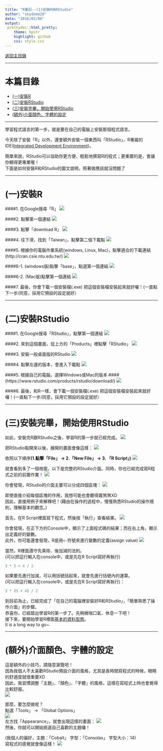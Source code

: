 ```yaml
---
title: "R筆記--(1)安裝R與RStudio"
author: "skydome20"
date: "2016/03/08"
output: 
 prettydoc::html_pretty:
    theme: hpstr
    highlight: github
    css: style.css
---
```


<a href="https://rpubs.com/skydome20/Table" target="_blank">返回主目錄</a>   

------


# 本篇目錄

* [(一)安裝R](#P1)
* [(二)安裝RStudio](#P2)
* [(三)安裝完畢，開始使用RStudio](#P3)
* [(額外)介面顏色、字體的設定](#P4) 



------   
   
學習程式語言的第一步，就是要在自己的電腦上安裝那個程式語言。   

今天除了安裝「R」以外，還會額外安裝一個東西叫「RStudio」，R專屬的IDE(<a href="https://zh.wikipedia.org/wiki/%E9%9B%86%E6%88%90%E5%BC%80%E5%8F%91%E7%8E%AF%E5%A2%83" target="_blank">Integrated Development Environment</a>)。   

簡單來說，RStudio可以協助你更方便、輕鬆地撰寫R的程式；更重要的是，會讓你顯得更專業喔！   
下面是如何安裝R和RStudio的圖文說明，照著做應該就沒問題了


------


# (一)安裝R{#P1}   

####1. 在Google搜尋「R」
<img src="1.png" />   

####2. 點擊第一個連結
<img src="2.png" />   

####3. 點擊「download R」
<img src="3.png" />   

####4. 往下滑，找到「Taiwan」，點擊第二個下載點
<img src="4.png" />   

####5. 根據你的電腦作業系統(windows, Linux, Mac)，點擊適合的下載連結(http://cran.csie.ntu.edu.tw/)
<img src="5.png" />   

####6-1. (windows版)點擊「base」，點選第一個連結
<img src="6-1.png" />   

####6-2. (Mac版)點擊第一個連結
<img src="6-2.png" />   

####7. 最後，你會下載一個安裝檔(.exe)
把這個安裝檔安裝起來就好囉！(一直點下一步/同意，採用它預設的設定就好）

------

# (二)安裝RStudio{#P2}   


####1. 在Google搜尋「RStudio」，點擊第一個連結
<img src="7.png" />    

####2. 來到這個畫面，從上方的「Products」裡點擊「RStudio」
<img src="8.png" />   

####3. 安裝一般桌面版的RStudio
<img src="9.png" />   

####4. 點擊左邊的版本，會進入下載點
<img src="10.png" />    

####5. 根據自己的電腦，選擇Windows或Mac的版本
####(https://www.rstudio.com/products/rstudio/download/)
<img src="11.png" />   

####6. 最後，和R一樣，會下載一個安裝檔(.exe)
把這個安裝檔安裝起來就好囉！(一直點下一步/同意，採用它預設的設定就好）

------

# (三)安裝完畢，開始使用RStudio{#P3}   

如此，安裝完R跟RStudio之後，學習R的第一步就已經完成。
<img src="12.png" />   

把RStudio點開來以後，展開的畫面會像這樣：
<img src="13.png" />   

依照以下順序**(1.點擊「File」 -> 2.「New File」 -> 3. 「R Script」)**
<img src="14.png" />   

就會看到多了一個視窗。以下是完整的RStudio介面。同時，你也已經完成寫R程式之前的前置作業！
<img src="15.png" />   

你會發現，RStudio的介面主要可以分成四個區塊：
<img src="16.png" />   

即使直接介紹每個區塊的作用，我想可能也會聽得霧煞煞XD   
因此，直接用例子來解釋吧！(藉由在操作的過程中，慢慢熟悉RStudio的操作規則，理解基本的觀念。)   
   
   
首先，在R Script裡面寫下程式，然後按「執行」查看結果。
<img src="17.png" />   



你會發現，在正下方的Console中，顯示了上面程式碼的結果；而在右上角，顯示出定義好的變數。    
此外，你可能還會發現，R是用```<-```符號來進行變數的定義(assign value)
<img src="18.png" />   

當然，R裡面遵守先乘除、後加減的法則。   
(可以把這行輸入在console中，或是先在R Script寫好再執行)
```r
3 * 5 + 4 / 2
```

如果要先進行加減，可以用括號括起來，就會先進行括號內的運算。   
(可以把這行輸入在console中，或是先在R Script寫好再執行)：
```r
3 * (5 + 4) / 2
```

到目前為止，已經完成了「在自己的電腦裡安裝好R和RStudio」，「簡單熟悉了操作介面」的步驟。   
恭喜你，已經踏出學習R的第一步了。先稍微喘口氣、休息一下吧！      
接下來，要開始學習R裡面<a href="http://rpubs.com/skydome20/R-Note2-dataType" target="_blank">基本的資料型態</a>。   
It is a long way to go~

------

# (額外)介面顏色、字體的設定{#P4}   

這是額外的小技巧，請隨意瀏覽吧！   
因為我個人不太喜歡RStudio預設介面的風格，尤其是長時間寫程式的時候，眼睛的舒適度就很重要XD   
因此，我習慣調整「主題」、「顏色」、「字體」的風格，這樣在寫程式上時也會覺得比較舒服。   
<img src="19.png" />   


那麼，要怎麼做呢？   
點選「Tools」 -> 「Global Options」   
<img src="20.png" />   
左方找「Appearance」，就會出現這樣的畫面：
<img src="21.png" />  
然後，你就可以開始挑選自己喜歡的主題囉！   
   
(我個人的偏好，主題：「Cobalt」 字型：「Consolas」 字型大小：14)   
寫程式的感覺就會像這樣！
<img src="22.png" />  


